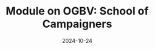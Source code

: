 ---
 date: 2024-10-24
 title: "Module on OGBV: School of Campaigners"
 excerpt: "We created an online module as a Knowledge Partner for the School of Campaigners, a joint initiative of Access Polity (NETRI) & Apolitical Foundation, focused on OGBV and its impact on women politicians. We conducted an online session to close the module and invited participants to take part in a crowdsourcing session, and we received slur word contributions in Filipino."
 url: "https://ca.linkedin.com/company/tattle-civic-technologies?trk=public_profile_experience-item_profile-section-card_subtitle-click"
 tags: ""
 project: uli
---
